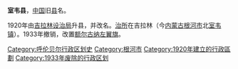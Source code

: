 '''室韦县'''，[[中国|中国]]旧[[县|县]]名。

1920年由[[吉拉林设治局|吉拉林设治局]]升县，并改名。[[治所|治所]]在吉拉林（今[[内蒙古|内蒙古]][[根河市|根河市]]北[[室韦镇|室韦镇]]）。1933年撤销，改置[[额尔古纳左翼旗|额尔古纳左翼旗]]。 

{{中华民国大陆时期行政区划小作品}}
{{DEFAULTSORT:S}}

[[Category:呼伦贝尔行政区划史|Category:呼伦贝尔行政区划史]]
[[Category:根河市|Category:根河市]]
[[Category:1920年建立的行政區劃|Category:1920年建立的行政區劃]]
[[Category:1933年废除的行政区划|Category:1933年废除的行政区划]]